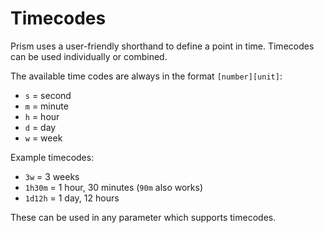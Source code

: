 # Timecodes

Prism uses a user-friendly shorthand to define a point in time. Timecodes can be used individually or combined.

The available time codes are always in the format `[number][unit]`:

- `s` = second
- `m` = minute
- `h` = hour
- `d` = day
- `w` = week

Example timecodes:

- `3w` = 3 weeks
- `1h30m` = 1 hour, 30 minutes (`90m` also works)
- `1d12h` = 1 day, 12 hours

These can be used in any parameter which supports timecodes.